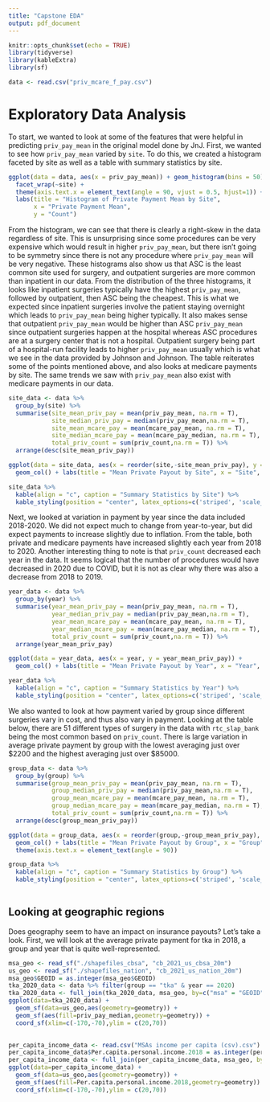 ```yaml
---
title: "Capstone EDA"
output: pdf_document
---
```


```r
knitr::opts_chunk$set(echo = TRUE)
library(tidyverse)
library(kableExtra)
library(sf)
```

```r
data <- read.csv("priv_mcare_f_pay.csv")
```


# Exploratory Data Analysis 

To start, we wanted to look at some of the features that were helpful in predicting `priv_pay_mean` in the original model done by JnJ. First, we wanted to see how `priv_pay_mean` varied by `site`. To do this, we created a histogram faceted by site as well as a table with summary statistics by site. 

```r
ggplot(data = data, aes(x = priv_pay_mean)) + geom_histogram(bins = 50) +
  facet_wrap(~site) + 
  theme(axis.text.x = element_text(angle = 90, vjust = 0.5, hjust=1)) +
  labs(title = "Histogram of Private Payment Mean by Site",
       x = "Private Payment Mean",
       y = "Count")
```

From the histogram, we can see that there is clearly a right-skew in the data regardless of site. This is unsurprising since some procedures can be very expensive which would result in higher `priv_pay_mean`, but there isn't going to be symmetry since there is not any procedure where `priv_pay_mean` will be very negative. These histograms also show us that ASC is the least common site used for surgery, and outpatient surgeries are more common than inpatient in our data. From the distribution of the three histograms, it looks like inpatient surgeries typically have the highest `priv_pay_mean`, followed by outpatient, then ASC being the cheapest. This is what we expected since inpatient surgeries involve the patient staying overnight which leads to `priv_pay_mean` being higher typically. It also makes sense that outpatient `priv_pay_mean` would be higher than ASC `priv_pay_mean` since outpatient surgeries happen at the hospital whereas ASC procedures are at a surgery center that is not a hospital. Outpatient surgery being part of a hospital-run facility leads to higher `priv_pay_mean` usually which is what we see in the data provided by Johnson and Johnson. The table reiterates some of the points mentioned above, and also looks at medicare payments by site. The same trends we saw with `priv_pay_mean` also exist with medicare payments in our data. 

```r
site_data <- data %>%
  group_by(site) %>%
  summarise(site_mean_priv_pay = mean(priv_pay_mean, na.rm = T),
            site_median_priv_pay = median(priv_pay_mean,na.rm = T),
            site_mean_mcare_pay = mean(mcare_pay_mean, na.rm = T),
            site_median_mcare_pay = mean(mcare_pay_median, na.rm = T),
            total_priv_count = sum(priv_count,na.rm = T)) %>%
  arrange(desc(site_mean_priv_pay))

ggplot(data = site_data, aes(x = reorder(site,-site_mean_priv_pay), y = site_mean_priv_pay)) + 
  geom_col() + labs(title = "Mean Private Payout by Site", x = "Site", y = "Mean Private Payout ($)")

site_data %>%
  kable(align = "c", caption = "Summary Statistics by Site") %>%
  kable_styling(position = "center", latex_options=c('striped', 'scale_down'))
```

Next, we looked at variation in payment by year since the data included 2018-2020. We did not expect much to change from year-to-year, but did expect payments to increase slightly due to inflation. From the table, both private and medicare payments have increased slightly each year from 2018 to 2020. Another interesting thing to note is that `priv_count` decreased each year in the data. It seems logical that the number of procedures would have decreased in 2020 due to COVID, but it is not as clear why there was also a decrease from 2018 to 2019.


```r

year_data <- data %>%
  group_by(year) %>%
  summarise(year_mean_priv_pay = mean(priv_pay_mean, na.rm = T),
            year_median_priv_pay = median(priv_pay_mean,na.rm = T),
            year_mean_mcare_pay = mean(mcare_pay_mean, na.rm = T),
            year_median_mcare_pay = mean(mcare_pay_median, na.rm = T),
            total_priv_count = sum(priv_count,na.rm = T)) %>%
  arrange(year_mean_priv_pay)

ggplot(data = year_data, aes(x = year, y = year_mean_priv_pay)) + 
  geom_col() + labs(title = "Mean Private Payout by Year", x = "Year", y = "Mean Private Payout ($)")

year_data %>%
  kable(align = "c", caption = "Summary Statistics by Year") %>%
  kable_styling(position = "center", latex_options=c('striped', 'scale_down'))
```


We also wanted to look at how payment varied by group since different surgeries vary in cost, and thus also vary in payment. Looking at the table below, there are 51 different types of surgery in the data with `rtc_slap_bank` being the most common based on `priv_count`. There is large variation in average private payment by group with the lowest averaging just over \$2200 and the highest averaging just over \$85000.

```r

group_data <- data %>%
  group_by(group) %>%
  summarise(group_mean_priv_pay = mean(priv_pay_mean, na.rm = T),
            group_median_priv_pay = median(priv_pay_mean,na.rm = T),
            group_mean_mcare_pay = mean(mcare_pay_mean, na.rm = T),
            group_median_mcare_pay = mean(mcare_pay_median, na.rm = T),
            total_priv_count = sum(priv_count,na.rm = T)) %>%
  arrange(desc(group_mean_priv_pay))

ggplot(data = group_data, aes(x = reorder(group,-group_mean_priv_pay), y = group_mean_priv_pay)) + 
  geom_col() + labs(title = "Mean Private Payout by Group", x = "Group", y = "Mean Private Payout ($)") +
  theme(axis.text.x = element_text(angle = 90))

group_data %>%
  kable(align = "c", caption = "Summary Statistics by Group") %>%
  kable_styling(position = "center", latex_options=c('striped', 'scale_down'))
  


```

## Looking at geographic regions

Does geography seem to have an impact on insurance payouts? Let's take a look.
First, we will look at the average private payment for tka in 2018, a group and year that is quite well-represented.

```r
msa_geo <- read_sf("./shapefiles_cbsa", "cb_2021_us_cbsa_20m")
us_geo <- read_sf("./shapefiles_nation", "cb_2021_us_nation_20m")
msa_geo$GEOID = as.integer(msa_geo$GEOID)
tka_2020_data <- data %>% filter(group == "tka" & year == 2020)
tka_2020_data <- full_join(tka_2020_data, msa_geo, by=c("msa" = "GEOID"))
ggplot(data=tka_2020_data) +
  geom_sf(data=us_geo,aes(geometry=geometry)) +
  geom_sf(aes(fill=priv_pay_median,geometry=geometry)) +
  coord_sf(xlim=c(-170,-70),ylim = c(20,70))
  
```

```r
per_capita_income_data <- read.csv("MSAs income per capita (csv).csv")
per_capita_income_data$Per.capita.personal.income.2018 = as.integer(per_capita_income_data$Per.capita.personal.income.2018)
per_capita_income_data <- full_join(per_capita_income_data, msa_geo, by=c("ï..Metropolitan.Statistical.Area" = "NAME"))
ggplot(data=per_capita_income_data) +
  geom_sf(data=us_geo,aes(geometry=geometry)) +
  geom_sf(aes(fill=Per.capita.personal.income.2018,geometry=geometry)) +
  coord_sf(xlim=c(-170,-70),ylim = c(20,70))
```

